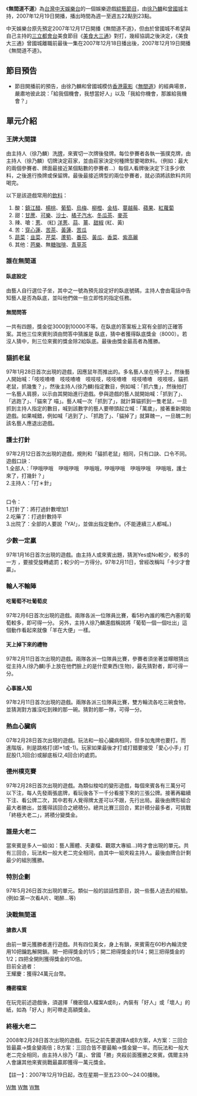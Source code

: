 {{Infobox television
| 名稱 = 無間道不道
| 圖片 = 
| 圖說 = 
| 分類 = [[綜藝節目|綜藝節目]]
| 主持 = [[徐乃麟|徐乃麟]]、[[曾國城|曾國城]]
| 演出 = 
| 國家 = {{ROC-TW}}
| 語言 = [[國語|國語]]
| 集数 = 
| 製片人 = [[陳安泰|陳安泰]]
| 製作公司 = 
| 每集長 = 
| 頻道 = [[中天娛樂台|中天娛樂台]]
| 播出國家 = {{TWN}} 
| 開始 = {{start date|2007|12|19}}
| 結束 = {{end date|2008|6|27}}
| 官方網站 = 
}}
《'''無間道不道'''》為[[台灣|台灣]][[中天娛樂台|中天娛樂台]]的一個娛樂遊戲[[綜藝節目|綜藝節目]]，由[[徐乃麟|徐乃麟]]和[[曾國城|曾國城]]主持，2007年12月19日開播，播出時間為週一至週五22點到23點。

中天娛樂台原先預定2007年12月17日開播《無間道不道》，但由於曾國城不希望與自己主持的[[三立都會台|三立都會台]]美食節目《[[美食大三通|美食大三通]]》對打，幾經協調之後決定，《美食大三通》曾國城離職前最後一集在2007年12月18日播出後，2007年12月19日開播《無間道不道》。

==節目預告==
*節目開播前的預告，由徐乃麟和曾國城模仿[[香港電影|香港電影]]《[[無間道|無間道]]》的經典場景，嚴肅地彼此說：「給我個機會，我想當好人」以及「我給你機會，那誰給我機會？」

==單元介紹==
=== 王牌大間諜 ===
由主持人（徐乃麟）洗[[撲克牌|牌]]，來賓切一次牌後發牌。每位參賽者各執一張撲克牌，由主持人（徐乃麟）切牌決定莊家，並由莊家決定何種牌型要喝飲料。（例如：最大的兩個參賽者、牌面最接近某個點數的參賽者…）每個人看牌後決定下注多少飲料，之後進行換牌或保留牌。最後最接近牌型的兩位參賽者，就必須將該飲料共同喝完。

以下是該遊戲常用的[[飲料|飲料]]：
#酸：[[鎮江醋|鎮江醋]]、[[楊桃|楊桃]]、[[葡萄|葡萄]]、[[烏梅|烏梅]]、[[柳橙|柳橙]]、[[金桔|金桔]]、[[蔓越莓|蔓越莓]]、[[蘋果|蘋果]]、[[紅蘿蔔|紅蘿蔔]]
#甜：[[甘蔗|甘蔗]]、[[可樂|可樂]]、[[沙士|沙士]]、[[橘子|橘子]][[汽水|汽水]]、[[冬瓜茶|冬瓜茶]]、[[麥茶|麥茶]]
#辣、嗆：[[蔥|蔥]]、 (紅) [[洋蔥|洋蔥]]、[[蒜|蒜]]、[[薑|薑]]、[[甜椒|甜椒]] (紅、黃)
#苦：[[穿心蓮|穿心蓮]]、[[苦茶|苦茶]]、[[黃蓮|黃蓮]]、[[苦瓜|苦瓜]]
#[[蔬菜|蔬菜]]：[[韭菜|韭菜]]、[[芹菜|芹菜]]、[[蘆筍|蘆筍]]、[[番茄|番茄]]、[[黃瓜|黃瓜]]、[[香菜|香菜]]、[[紫高麗|紫高麗]]
#其他：[[芭樂|芭樂]]、無[[糖|糖]][[咖啡|咖啡]]、[[青草茶|青草茶]]

===誰在無間道===
====臥底設定====
由藝人自行選位子坐，其中之一號為預先設定好的臥底號碼，主持人會由電話中告知藝人是否為臥底，並叫他們做一些立即性的指定任務。
====無間問答====
一共有四題，獎金從3000到10000不等。在臥底的答案板上寫有全部的正確答案。其他三位來賓則須由問答中猜誰是
臥底，猜中者獲得臥底獎金（8000）。若沒人猜中，則三位來賓的獎金除2給臥底。最後由獎金最高者為獲勝。

===貓抓老鼠===
97年1月28日首次出現的遊戲，因應鼠年而推出的。多名藝人坐在椅子上，然後藝人開始喊：「吱吱喳喳　吱吱喳喳　吱吱吱，吱吱喳喳　吱吱喳喳　吱吱吱，貓抓老鼠，抓幾隻？」，然後主持人(徐乃麟)指定數目，例如喊：「抓六隻」，然後拍打一名藝人肩膀，以示由其開始進行遊戲。參與遊戲的藝人就開始喊：「抓到了」、「逃跑了」、「貓來了 喵」。藝人喊一次「抓到了」，就計算貓抓到一隻老鼠，一旦抓到主持人指定的數目，喊到該數字的藝人要帶頭起立喊：「萬歲」，接著重新開始遊戲。如果喊錯，例如喊「逃到了」、「抓跑了」、「貓掉了」就算醜一，一旦醜二則該名藝人應退出遊戲。

===護士打針===
97年2月12日首次出現的遊戲，規則和「貓抓老鼠」相同，只有口訣、口令不同。
遊戲口訣：
<br />1.全部人：「吚哦吚哦　吚哦吚哦　吚哦哦，吚哦吚哦　吚哦吚哦　吚哦哦，護士來了，打幾針？」
<br />2.主持人：「打＊針」

<br />口令：
<br />1.打針了：將打過針數增加1
<br />2.吃藥了：打過針數持平
<br />3.出院了：全部的人要說「YA!」，並做出指定動作。(不能連續三人都喊。)

===少數一定贏===
97年1月16日首次出現的遊戲。由主持人或來賓出題，猜測Yes或No較少，較多的一方
，要接受旋轉處罰；較少的一方得分。97年2月11日，曾經改稱叫「卡少才會贏」。

===輸人不輸陣===
====吃葡萄不吐葡萄皮====
97年2月6日首次出現的遊戲。兩隊各派一位隊員比賽，看5秒內誰的嘴巴內塞的葡萄較多，即可得一分。
另外，主持人徐乃麟還戲稱說將「葡萄一個一個吐出」這個動作看起來就像「羊在大便」一樣。

====天上掉下來的禮物====
97年2月11日首次出現的遊戲。兩隊各派一位隊員比賽，參賽者須坐著並矇眼猜出從主持人(徐乃麟)手上放在他們臉上的是什麼東西(生物)，最先猜對者，即可得一分。

====心事誰人知====
97年2月11日首次出現的遊戲。兩隊各派三位隊員比賽，雙方輪流各吃三碗食物，並猜測對方誰沒吃到辣的那一碗。猜對的那一隊，可得一分。

===熱血心臟病===
07年2月28日首次出現的遊戲。玩法和一般心臟病相同，但多加鬼牌也要打。而進階版，則是跳格打(即+1或-1)。玩家如果最後才打或打錯要接受「愛心小手」打屁股(1,3回合)或腳底板(2,4回合)的處罰。

===德州樸克賽===
97年2月28日首次出現的遊戲。為類似梭哈的變形遊戲，每個來賓各有三萬分可以下注，每人先發兩張底牌，看玩後各下一千分看接下來的三張公牌。接著再繼續下注、看公牌二次，其中若有人覺得牌太差可以不跟，先行出局。最後由牌形組合最大者勝出，並獲得該回合之總積分。總共比賽三回合，累計積分最多者，可挑戰「終極大老二」，將積分變獎金。

===誰是大老二===
當來賓是多人一組(如：藝人團體、夫妻檔、觀眾大專組…)時才會出現的單元。共有三回合，玩法和一般大老二完全相同，由其中一組夾殺主持人。最後由牌合計剩最少的組別獲勝。

===特別企劃===
97年5月26日首次出現的單元。類似一般的談話性節目，說一些藝人過去的經驗。
(例如:第一次看A片、喝醉…等)

===決戰無間道===
====搶救人質====
由前一單元獲勝者進行遊戲。共有四位美女，身上有鎖，來賓需在60秒內輪流使用10把鑰匙解開鎖。開一把得獎金的1/5；開二把得獎金的1/4；開三把得獎金的1/2；四把全開則獲得獎金的10倍。
<br />目前全過者：
<br />王耀慶：獲得24萬元台幣。

====機密檔案====
在玩完前述遊戲後，須選擇「機密個人檔案A或B」，內裝有「好人」或「壞人」的紙，如為「好人」則可帶走高額獎金。

===終極大老二===
2008年2月28日首次出現的遊戲。在玩之前先要選擇A或B方案，A方案：三回合皆最贏→獎金變兩倍；B方案：三回合皆不要最輸→獎金變一半。而玩法和一般大老二完全相同，由主持人徐乃「贏」、曾國「勝」夾殺前面獲勝之來賓。偶爾主持人會讓其他來賓挑戰最贏即獲得一萬元獎金。

{{電視節目的變遷
|電視台=[[中天娛樂台|中天娛樂台]]
|播放檔次=星期一至五22:00～23:00
|節目名稱=無間道不道<br />2007年12月19日－2008年6月27日
|上一節目=[[小氣大財神|小氣大財神]]<br />（重播）2007年12月17日－2007年12月18日【註一】
|下一節目=[[星光一二三|星光一二三]]<br /> 2008年6月30日－2008年7月10日
}}
【註一】：2007年12月19日起，改在星期一至五23:00～24:00播映。

[[Category:已停播的台灣綜藝節目|W無]]
[[Category:中天電視節目|W無]]
[[Category:遊戲節目|W無]]
